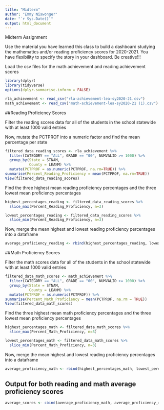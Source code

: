 ```yaml
---
title: "Midterm"
author: "Emmy Niswonger"
date: "`r Sys.Date()`"
output: html_document
---
```

Midterm Assignment

Use the material you have learned this class to build a dashboard studying the mathematics and/or reading proficiency scores for 2020-2021.  You have flexibility to specify the story in your dashboard. Be creative!!!

Load the csv files for the math achievement and reading achievement scores
```r
library(dplyr)
library(tidyverse)
options(dplyr.summarise.inform = FALSE)

rla_achievement <- read_csv("rla-achievement-lea-sy2020-21.csv")
math_achievement <- read_csv("math-achievement-lea-sy2020-21 (1).csv")
```

##Reading Proficiency Scores

Filter the reading scores data for all of the students in the school statewide with at least 1000 valid entries

Now, mutate the PCTPROF into a numeric factor and find the mean percentage per state
```r
filtered_data_reading_scores <- rla_achievement %>% 
  filter(CATEGORY == "ALL", GRADE == "00", NUMVALID >= 1000) %>%
  group_by(State = STNAM,
           County = LEANM) %>%
  mutate(PCTPROF = as.numeric(PCTPROF, na.rm=TRUE)) %>%
summarise(Percent_Reading_Proficiency = mean(PCTPROF, na.rm=TRUE))
View(filtered_data_reading_scores)
```

Find the three highest mean reading proficiency percentages and the three lowest mean proficiency percentages 
```r
highest_percentages_reading <- filtered_data_reading_scores %>%
  slice_max(Percent_Reading_Proficiency, n=3)

lowest_percentages_reading <- filtered_data_reading_scores %>%
  slice_min(Percent_Reading_Proficiency, n=3)
```

Now, merge the mean highest and lowest reading proficiency percentages into a dataframe 
```r
average_proficiency_reading <- rbind(highest_percentages_reading, lowest_percentages_reading)
```

##Math Proficiency Scores

Filter the math scores data for all of the students in the school statewide with at least 1000 valid entries
```r
filtered_data_math_scores <- math_achievement %>% 
  filter(CATEGORY == "ALL", GRADE == "00", NUMVALID >= 1000) %>%
  group_by(State = STNAM,
           County = LEANM) %>%
  mutate(PCTPROF = as.numeric(PCTPROF)) %>%
summarise(Percent_Math_Proficiency = mean(PCTPROF, na.rm = TRUE))
View(filtered_data_math_scores)
```

Find the three highest mean math proficiency percentages and the three lowest mean proficiency percentages 
```r
highest_percentages_math <- filtered_data_math_scores %>%
  slice_max(Percent_Math_Proficiency, n=3)

lowest_percentages_math <- filtered_data_math_scores %>%
  slice_min(Percent_Math_Proficiency, n=3)
```

Now, merge the mean highest and lowest reading proficiency percentages into a dataframe 
```r
average_proficiency_math <- rbind(highest_percentages_math, lowest_percentages_math)
```

## Output for both reading and math average proficiency scores 

```r
average_scores <- cbind(average_proficiency_math, average_proficiency_reading)
```
